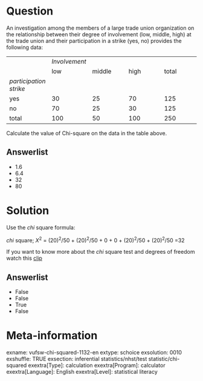 Question
========
An investigation among the members of a large trade union organization
on the relationship between their degree of involvement (low, middle,
high) at the trade union and their participation in a strike (yes, no)
provides the following data:  
  

<table>
<colgroup>
<col style="width: 20%" />
<col style="width: 20%" />
<col style="width: 20%" />
<col style="width: 20%" />
<col style="width: 20%" />
</colgroup>
<tbody>
<tr class="odd">
<td><br />
</td>
<td><em>Involvement</em></td>
<td></td>
<td></td>
<td></td>
</tr>
<tr class="even">
<td><br />
</td>
<td>low</td>
<td>middle</td>
<td>high</td>
<td>total</td>
</tr>
<tr class="odd">
<td><em>participation strike</em></td>
<td><br />
</td>
<td><br />
</td>
<td><br />
</td>
<td><br />
</td>
</tr>
<tr class="even">
<td>yes</td>
<td>30</td>
<td>25</td>
<td>70</td>
<td>125</td>
</tr>
<tr class="odd">
<td>no</td>
<td>70</td>
<td>25</td>
<td>30</td>
<td>125</td>
</tr>
<tr class="even">
<td>total</td>
<td>100</td>
<td>50</td>
<td>100</td>
<td>250</td>
</tr>
</tbody>
</table>

  
  
Calculate the value of Chi-square on the data in the table above.

Answerlist
----------
* 1.6
* 6.4
* 32
* 80

Solution
========





Use the *chi* square formula:  
  
*chi* square; *Χ*<sup>2</sup> = (20)<sup>2</sup>/50 +
(20)<sup>2</sup>/50 + 0 + 0 + (20)<sup>2</sup>/50 +
(20)<sup>2</sup>/50 =32  
  
If you want to know more about the *chi* square test and degrees of
freedom watch this
[clip](https://www.youtube.com/watch?v=izw6vGctckA&index=2&list=PLyLpEs0x9BnkqWS0k674CckSeAeJ4A3W7)


Answerlist
----------
* False
* False
* True
* False

Meta-information
================
exname: vufsw-chi-squared-1132-en
extype: schoice
exsolution: 0010
exshuffle: TRUE
exsection: inferential statistics/nhst/test statistic/chi-squared
exextra[Type]: calculation
exextra[Program]: calculator
exextra[Language]: English
exextra[Level]: statistical literacy

